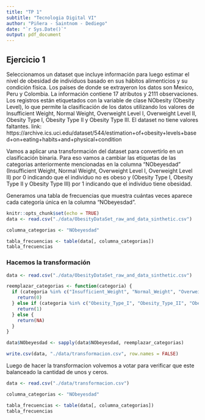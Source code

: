 ```yaml
---
title: "TP 1"
subtitle: "Tecnologia Digital VI"
author: "Piñera - Saintnom - Dediego"
date: "`r Sys.Date()`"
output: pdf_document
---
```



## Ejercicio 1

Seleccionamos un dataset que incluye información para luego estimar el nivel de obesidad de individuos basado en sus hábitos alimenticios y su condición física. Los paises de donde se extrayeron los datos son Mexico, Peru y Colombia. La información contiene 17 atributos y 2111 observaciones. Los registros están etiquetados con la variable de clase NObesity (Obesity Level), lo que permite la clasificación de los datos utilizando los valores de Insufficient Weight, Normal Weight, Overweight Level I, Overweight Level II, Obesity Type I, Obesity Type II y Obesity Type III. El dataset no tiene valores faltantes. 
link: https://archive.ics.uci.edu/dataset/544/estimation+of+obesity+levels+based+on+eating+habits+and+physical+condition

Vamos a aplicar una transformación del dataset para convertirlo en un clasificación binaria. Para eso vamos a cambiar las etiquetas de las categorias anteriormente mencionadas en la columna "NObeyesdad" (Insufficient Weight, Normal Weight, Overweight Level I, Overweight Level II) por 0 indicando que el individuo no es obeso y (Obesity Type I, Obesity Type II y Obesity Type III) por 1 indicando que el individuo tiene obesidad. 

Generamos una tabla de frecuencias que muestra cuántas veces aparece cada categoría única en la columna "NObeyesdad". 

```r
knitr::opts_chunk$set(echo = TRUE)
data <- read.csv("./data/ObesityDataSet_raw_and_data_sinthetic.csv")

columna_categorias <- "NObeyesdad"

tabla_frecuencias <- table(data[, columna_categorias])
tabla_frecuencias
```


### Hacemos la transformación

```r

data <- read.csv("./data/ObesityDataSet_raw_and_data_sinthetic.csv")

reemplazar_categorias <- function(categoria) {
  if (categoria %in% c("Insufficient_Weight", "Normal_Weight", "Overweight_Level_I", "Overweight_Level_II")) {
    return(0)
  } else if (categoria %in% c("Obesity_Type_I", "Obesity_Type_II", "Obesity_Type_III")) {
    return(1)
  } else {
    return(NA)
  }
}

data$NObeyesdad <- sapply(data$NObeyesdad, reemplazar_categorias)

write.csv(data, "./data/transformacion.csv", row.names = FALSE)


```


Luego de hacer la transformacion volvemos a votar para verificar que este balanceado la cantidad de unos y ceros.

 
```r

data <- read.csv("./data/transformacion.csv")

columna_categorias <- "NObeyesdad"

tabla_frecuencias <- table(data[, columna_categorias])
tabla_frecuencias

``` 




